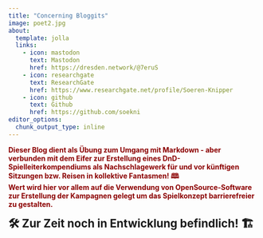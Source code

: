 ```yaml
---
title: "Concerning Bloggits"
image: poet2.jpg
about:
  template: jolla
  links:
    - icon: mastodon
      text: Mastodon
      href: https://dresden.network/@7eruS
    - icon: researchgate
      text: ResearchGate
      href: https://www.researchgate.net/profile/Soeren-Knipper
    - icon: github
      text: Github
      href: https://github.com/soekni
editor_options: 
  chunk_output_type: inline
---
```


[<strong> Dieser Blog dient als Übung zum Umgang mit Markdown - aber verbunden mit dem Eifer zur Erstellung eines DnD-Spielleiterkompendiums als Nachschlagewerk für und vor künftigen Sitzungen bzw. Reisen in kollektive Fantasmen! 🕮 <br> 
Wert wird hier vor allem auf die Verwendung von OpenSource-Software zur Erstellung der Kampagnen gelegt um das Spielkonzept barrierefreier zu gestalten.]{style="color:darkred; font-family: $font-family-base; font-size: 1em"} <br>

[<strong> 🛠️ Zur Zeit noch in Entwicklung befindlich! 🏗️]{style="font-family: $font-family-base; font-size: 1.4rem"}

